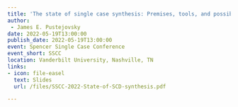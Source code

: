 ```yaml
---
title: 'The state of single case synthesis: Premises, tools, and possibilities'
author: 
 - James E. Pustejovsky
date: 2022-05-19T13:00:00
publish_date: 2022-05-19T13:00:00
event: Spencer Single Case Conference
event_short: SSCC
location: Vanderbilt University, Nashville, TN
links:
- icon: file-easel
  text: Slides
  url: /files/SSCC-2022-State-of-SCD-synthesis.pdf

---
```





